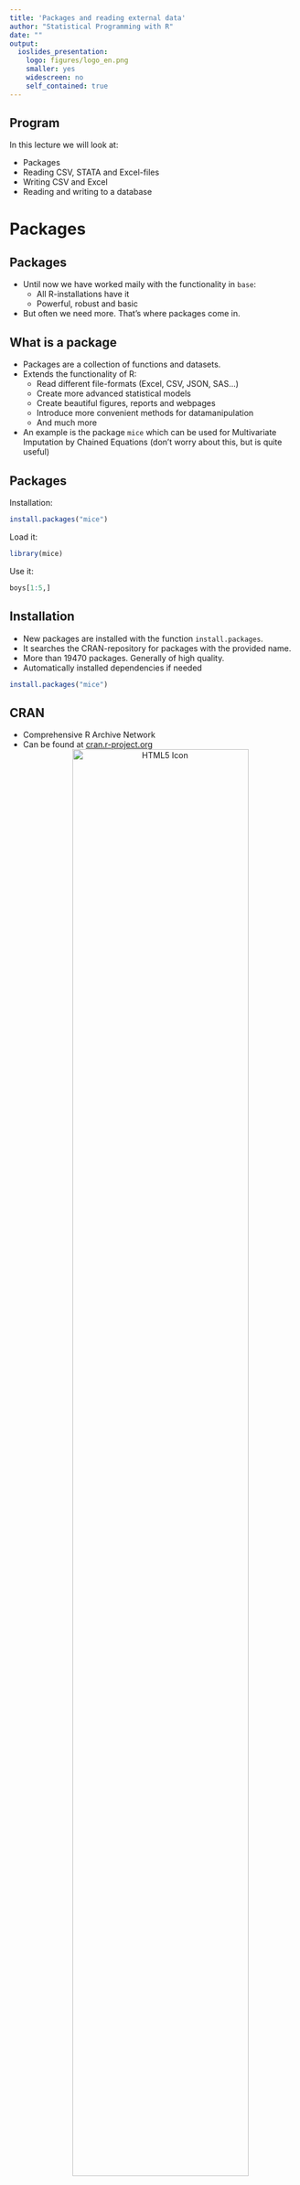 ---
title: 'Packages and reading external data'
author: "Statistical Programming with R"
date: ""
output:
  ioslides_presentation:
    logo: figures/logo_en.png
    smaller: yes
    widescreen: no
    self_contained: true
---

## Program

In this lecture we will look at:  

* Packages
* Reading CSV, STATA and Excel-files
* Writing CSV and Excel
* Reading and writing to a database

# Packages
## Packages

- Until now we have worked maily with the functionality in `base`:
  - All R-installations have it
  - Powerful, robust and basic 
- But often we need more. That's where packages come in.

## What is a package
- Packages are a collection of functions and datasets.
- Extends the functionality of R:
  - Read different file-formats (Excel, CSV, JSON, SAS...)
  - Create more advanced statistical models
  - Create beautiful figures, reports and webpages
  - Introduce more convenient methods for datamanipulation
  - And much more
- An example is the package `mice` which can be used for Multivariate Imputation
by Chained Equations (don't worry about this, but is quite useful)

## Packages
Installation:
```{r, eval = FALSE}
install.packages("mice")
```
 
Load it:
```{r message = FALSE}
library(mice)
```

Use it:
```{r}
boys[1:5,]
```
 
 
## Installation
 - New packages are installed with the function `install.packages`.
 - It searches the CRAN-repository for packages with the provided name.
 - More than 19470 packages. Generally of high quality.
 - Automatically installed dependencies if needed

```{r eval = FALSE}
install.packages("mice")
```

## CRAN
- Comprehensive R Archive Network
- Can be found at [cran.r-project.org](https://cran.r-project.org/)
<center>
<img src="figures/fig1.png" alt="HTML5 Icon" width = 80%>
</center>

## Load it
 - Once a package is installed you can load it with `library`.
 - This attaches it to your session and you can use all the functions and datasets in it.
 - But you can not see it in your environment?
 
```{r message = FALSE}
library(mice)
boys[1:3,]
```


```{r message = FALSE}
ls()
```

## Load it
 - It is hidden underneath your global environment, so it does not clutter up you workspace
 
![](figures/fig2.png)

 - But you can use everything in it as though it is
 - See help-file for package with `?mice`
 
## See contents of package
- To see all the functions in a package you can write `help(package = "mice")`
- Takes you to the index help-page for the package

<center>
<img src="figures/fig4.png" alt="HTML5 Icon" width = 70%>
</center>

## Use it
 Now we can call the functions and datasets in the package just like other objects we
 have created. For instance we now have access to the `boys`-dataset without loading
 the `boys.RData`:
```{r}
boys[1:5,]
```

## Use it
To only load a single object from a package use the `package::object`-notation:
```{r}
mice::boys[1:3,]
```

## Finding packages
- Can be overwhelming
- Good places to start:
  - Tidyverse is a curated collection that shares design philosophy: [www.tidyverse.org/packages/](https://www.tidyverse.org/packages/)
  - If you are into official statistics: [github.com/SNStatComp/awesome-official-statistics-software](https://github.com/SNStatComp/awesome-official-statistics-software) and [https://cran.r-project.org/web/views/OfficialStatistics.html](https://cran.r-project.org/web/views/OfficialStatistics.html)
- Else Google is your friend, but do not take the first and best! 
  - Is it a popular package?
  - Check who the creator is and decide if you trust them
  - Is the project still maintained (i.e. when was the last update on github or where-ever the project lives)

## Getting more help
Many of the popular packages have more userfriendly documentation called vignettes
```{r eval = FALSE}
browseVignettes("readr")
```

## Getting more help
Some packages also have cheat sheets which you can find with google ("R: readr cheat sheet") or on [posit.co/resources/cheatsheets/](https://posit.co/resources/cheatsheets/)
<center>
<img src="figures/fig5.png" alt="HTML5 Icon" width = 100%>
</center>

## Getting more help
- Most popular packages should have either a good help page, a vignette or a cheat sheet... Or preferably all of them
- ...but often when you have problems the best source of help is the internet.


# Reading datafiles

## Packages
We will use these packages in this lecture
```{r}
## For reading and writing files
library(readr)
library(haven)
library(openxlsx)

## For working with databases
library(DBI)
library(RSQLite)
```

## Path to files
 - When you start R it has a Working Directory. It is either your systems userdirectory or the directory of your project.
 - To see your current Working Directory use the function `getwd`:
```{r eval = FALSE}
getwd()
```
```{r echo = F}
"C:/Users/Jolien"
```

- R will first look for files in your Working Directory
- In a project the working directly is automatically set to the folder the project is located in.

## Example
- I have created a small textfile called "example.txt" and put it in the path "C:/Users/Jolien/example.txt"
- R can now find it easily because it is in my working directory.
- You just need to write:
```{r eval = F}
file("example.txt")
```
- Alternatively I could write the full path, notice that we use slash (/) and not backslash(\\):
```{r eval = F}
file("C:/Users/Jolien/example.txt")
```
- This is called a relative and an absolute path.

## Absolute vs. relative path
As a rule of thumb:  

- When the file is in your project folder you should use relative paths: 
  - This makes your project portable and avoids unnecessary long paths.
- If the file is a system file or on a shared drive you should use absolute paths.

## Writing to files
- Often you would like to export your datasets into a permanent storage once you
are done working with them. An example we already used was `boys.RData`.
- Today we will export the same dataset to some more common formats.

## Writing to files
Can be simple:
```{r}
# CSV (using the package readr)
readr::write_csv2(boys, "boys.csv")

# Excel (using the package openxlsx)
openxlsx::write.xlsx(boys, "boys.xlsx")

# STATA (using the package haven)
haven::write_dta(boys, "boys.dta")
```
All these functions have a lot of arguments!

## Reading from files
Also simple:
```{r message = F}
# CSV
boys_csv <- readr::read_csv2("boys.csv")

# Excel
boys_xlsx <- openxlsx::read.xlsx("boys.xlsx")

# STATA
boys_dta <- haven::read_dta("boys.dta")
```
- Notice that we use `read_csv2` and not `read_csv`.
- This uses `;` to separate values instead of `,` which can be problematic in our region.

## Reading from files
But something has changed:
```{r}
boys_csv[1:5,]
```
- CSV-files do not have the datatype `factor` and it is cast as `character`
- Always inspect your data after importing!

# Databases
## Databases
- Tabular data can be stored in relational databases like:
  * Oracle (`ROracle`)
  * PostGres (`RPostgresql`)
  * MySql (`RMysql`)
  * SQLite (`RSQLite`)
- Working with databases is an entire course in itself, but we will look at how
to use the `DBI`-package to interact with `SQLite`.
- Very similar syntax when using other database-backends.

## DBI

- Short for DataBase Interface
- Strives to make a common interface to all the different backends
- All functions start with `db` and then a verb e.g. `dbConnect`
- Most major backends are supported.
- Workflow:
  * Connect to database
  * Do operations (writing or reading data)
  * Disconnect
- Well maintained and good documentation at [dbi.r-dbi.org](https://dbi.r-dbi.org)

## R and Databases

<center>
<img src="figures/fig3.png" alt="HTML5 Icon" width = 100%>
</center>

## Connecting
- We will use `SQLite` as an example since we can run it ourselves on our computers.
- To connect to the database use `dbConnect`:
```{r results='hide'}
library(DBI)
con <- dbConnect(drv = RSQLite::SQLite(),
                 dbname = "boys_database.sqlite")
con
```

```{r echo = FALSE}
cat("<SQLiteConnection>
  Path: C:\\Users\\Jolien\\boys_database.sqlite
  Extensions: TRUE")
```
- The database is a simple file in `SQLite`.
- The argument `dbname` could be any valid pathname. 

## Write to database
To write a dataset to a database use  `dbWriteTable`:
```{r}
dbWriteTable(con,
             name = "boys_table",
             value = boys)
```
We can now see that a table has been created:
```{r}
dbListTables(con)
```

## Reading from database
To read a table into R we use `dbReadTable`:
```{r}
boys_from_db <- dbReadTable(con, "boys_table")
boys_from_db[1:5,]
```


## SQL-queries
- You can also use SQL to make more specific and powerful queries from your database.
- It is beyond the scope of this course, but if you work with databases it is worth it to learn some basic SQL.
- To send a query to the database and fetch the result use `dbGetQuery`:
```{r}
old_boys <- dbGetQuery(con, "SELECT * FROM BOYS_TABLE WHERE age > 20")
old_boys[1:5,]
```
## Deleting tables
- To remove a table from the database use `dbRemoveTable`
```{r}
dbRemoveTable(con, "boys_table")
```

## Disconnecting
- When you are done working with your database, remember to disconnect:
```{r}
dbDisconnect(con)
```

## Other databases
- `SQlite` is often not a good candidate for a database. When working with official statistics you want a more feature complete database running on a dedicated server.
- Everything apart from `dbConnect` is the same no matter what kind of database-backend you use.  
- You have such a server, maybe an Oracle server?
- A good place to start is [solutions.posit.co/connections/db/databases/](https://solutions.posit.co/connections/db/databases/)


# Practical